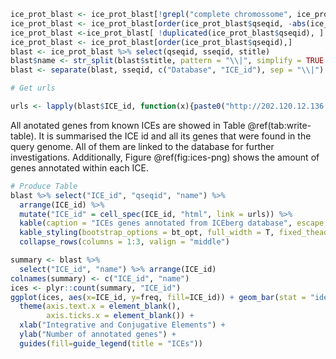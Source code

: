 ```r
ice_prot_blast <- ice_prot_blast[!grepl("complete chromossome", ice_prot_blast$stitle),]
ice_prot_blast <- ice_prot_blast[order(ice_prot_blast$qseqid, -abs(ice_prot_blast$pident), -abs(ice_prot_blast$bitscore) ), ]
ice_prot_blast <-ice_prot_blast[ !duplicated(ice_prot_blast$qseqid), ]
ice_prot_blast <- ice_prot_blast[order(ice_prot_blast$qseqid),]
blast <- ice_prot_blast %>% select(qseqid, sseqid, stitle)
blast$name <- str_split(blast$stitle, pattern = "\\|", simplify = TRUE )[,6]
blast <- separate(blast, sseqid, c("Database", "ICE_id"), sep = "\\|")

# Get urls

urls <- lapply(blast$ICE_id, function(x){paste0("http://202.120.12.136:7913/ICEberg2/feature_page.php?ice_id=", x)})
```

All anotated genes from known ICEs are showed in Table \@ref(tab:write-table). It is summarised the ICE id and all its genes that were found in the query genome. All of them are linked to the database for further investigations. Additionally, Figure \@ref(fig:ices-png) shows the amount of genes annotated within each ICE.

```r
# Produce Table
blast %>% select("ICE_id", "qseqid", "name") %>%
  arrange(ICE_id) %>%
  mutate("ICE_id" = cell_spec(ICE_id, "html", link = urls)) %>%
  kable(caption = "ICEs genes annotated from ICEberg database", escape = FALSE, col.names = c("ICE id", "Query protein tag", "ICE's gene names")) %>%
  kable_styling(bootstrap_options = bt_opt, full_width = T, fixed_thead = T, font_size = 12) %>%
  collapse_rows(columns = 1:3, valign = "middle")
```

```r
summary <- blast %>%
  select("ICE_id", "name") %>% arrange(ICE_id)
colnames(summary) <- c("ICE_id", "name")
ices <- plyr::count(summary, "ICE_id")
ggplot(ices, aes(x=ICE_id, y=freq, fill=ICE_id)) + geom_bar(stat = "identity") +
  theme(axis.text.x = element_blank(),
        axis.ticks.x = element_blank()) +
  xlab("Integrative and Conjugative Elements") +
  ylab("Number of annotated genes") +
  guides(fill=guide_legend(title = "ICEs"))
```